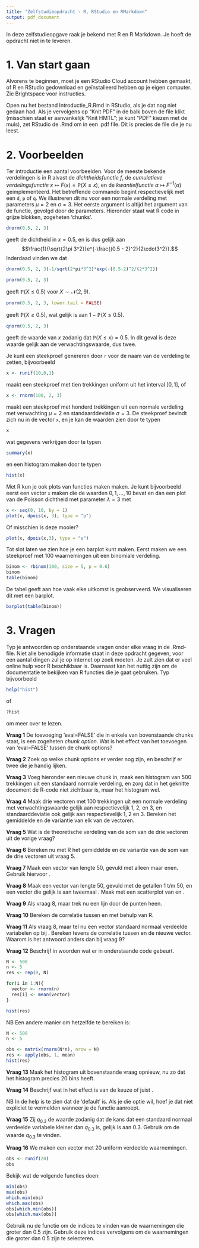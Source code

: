 ```yaml
---
title: "Zelfstudieopdracht - R, RStudio en RMarkdown"
output: pdf_document
---
```



In deze zelfstudieopgave raak je bekend met R en R Markdown. Je hoeft de opdracht niet in te leveren.


# 1. Van start gaan
Alvorens te beginnen, moet je een RStudio Cloud account hebben gemaakt, of R en RStudio gedownload en geïnstalleerd hebben op je eigen computer. Zie Brightspace voor instructies. 

Open nu het bestand Introductie_R.Rmd in RStudio, als je dat nog niet gedaan had. Als je vervolgens op "Knit PDF" in de balk boven de file klikt (misschien staat er aanvankelijk "Knit HMTL"; je kunt "PDF" kiezen met de muis), zet RStudio de .Rmd om in een .pdf file. Dit is precies de file die je nu leest. 

# 2. Voorbeelden
Ter introductie een aantal voorbeelden. Voor de meeste bekende verdelingen is in R alvast de *dichtheidsfunctie* $f$, 
de *cumulatieve verdelingsfunctie* $x\mapsto F(x)=\mathbb P(X\le x)$, en de *kwantielfunctie* $\alpha\mapsto F^{-1}(\alpha)$ geimplementeerd. Het betreffende commando begint respectievelijk met een `d`, `p` of `q`. We illustreren dit nu voor een normale verdeling met parameters $\mu=2$ en $\sigma=3$. Het eerste argument is altijd het argument van de functie, gevolgd door de parameters. Hieronder staat wat R code in grijze blokken, zogeheten 'chunks'. 

```r
dnorm(0.5, 2, 3)
``` 
geeft de dichtheid in $x = 0.5$, en is dus gelijk aan
$$\frac{1}{\sqrt{2\pi 3^2}}e^{-\frac{(0.5 - 2)^2}{2\cdot3^2}}.$$
Inderdaad vinden we dat
```r
dnorm(0.5, 2, 3)-1/sqrt(2*pi*3^2)*exp(-(0.5-2)^2/(2*3^2))
``` 

```r
pnorm(0.5, 2, 3)
``` 
geeft $\mathbb{P}(X \leq 0.5)$ voor $X \sim \mathcal{N}(2, 9)$.  

```r
pnorm(0.5, 2, 3, lower.tail = FALSE)
``` 
geeft $\mathbb{P}(X \geq 0.5)$, wat gelijk is aan $1 - \mathbb{P}(X \leq 0.5)$.

```r
qnorm(0.5, 2, 3)
``` 
geeft de waarde van $x$ zodanig dat $\mathbb{P}(X \leq x) = 0.5$. In dit geval is deze waarde gelijk aan de verwachtingswaarde, dus twee. 

Je kunt een steekproef genereren door `r` voor de naam van de verdeling te zetten, bijvoorbeeld
```r
x <- runif(10,0,1)
```
maakt een steekproef met tien trekkingen uniform uit het interval $[0,1]$, of 
```r
x <- rnorm(100, 2, 3)
``` 
maakt een steekproef met honderd trekkingen uit een normale verdeling met verwachting $\mu = 2$ en standaarddeviatie $\sigma = 3$. De steekproef bevindt zich nu in de vector `x`, en je kan de waarden zien door te typen
```r
x
```
wat gegevens verkrijgen door te typen 
```r
summary(x)
```
en een histogram maken door te typen
```r
hist(x)
```


Met R  kun je ook plots van functies maken maken. Je kunt bijvoorbeeld eerst een vector `x` maken die de waarden $0, 1, \ldots, 10$ bevat  en dan een plot van de Poisson dichtheid met parameter $\lambda = 3$  met 
```r
x <- seq(0, 10, by = 1)
plot(x, dpois(x, 3), type = "p")
```

Of misschien is deze mooier?
```r
plot(x, dpois(x,3), type = "s")
```

Tot slot laten we zien hoe je een barplot kunt maken. Eerst maken we een steekproef met 100 waarnemingen uit een binomiale verdeling.
```r
binom <- rbinom(100, size = 5, p = 0.6)
binom
table(binom)
```

De tabel geeft aan hoe vaak elke uitkomst is geobserveerd. We visualiseren dit met een barplot.
```r
barplot(table(binom))
```


# 3. Vragen
Typ je antwoorden op onderstaande vragen onder elke vraag in de .Rmd-file. Niet alle benodigde informatie staat in deze opdracht gegeven, voor een aantal dingen zul je op internet op zoek moeten. Je zult zien dat er veel online hulp voor R beschikbaar is. Daarnaast kan het nuttig zijn om de documentatie te bekijken van R functies die je gaat gebruiken. Typ bijvoorbeeld 

```r
help("hist")
```
of
```r
?hist
```
om meer over \texttt{hist()} te lezen.

**Vraag 1** De toevoeging 'eval=FALSE' die in enkele van bovenstaande chunks staat, is een zogeheten *chunk option*. Wat is het effect van het toevoegen van 'eval=FALSE' tussen de chunk options? 


**Vraag 2** Zoek op welke chunk options er verder nog zijn, en beschrijf er twee die je handig lijken.

**Vraag 3** Voeg hieronder een nieuwe chunk in, maak een histogram van 500 trekkingen uit een standaard normale verdeling, en zorg dat in het geknitte document de R-code niet zichtbaar is, maar het histogram wel.


**Vraag 4** Maak drie vectoren met 100 trekkingen uit een normale verdeling met verwachtingswaarde gelijk aan respectievelijk 1, 2, en 3, en standaarddeviatie ook gelijk aan respectievelijk 1, 2 en 3. Bereken het gemiddelde en de variantie van elk van de vectoren. 

**Vraag 5**  Wat is de theoretische verdeling van de som van de drie vectoren uit de vorige vraag?

**Vraag 6** Bereken nu met R het gemiddelde en de variantie van de som van de drie vectoren uit vraag 5.

**Vraag 7** Maak een vector van lengte 50, gevuld met alleen maar enen. Gebruik hiervoor \texttt{rep()}. 

**Vraag 8** Maak een vector \texttt{x} van lengte 50, gevuld met de getallen 1 t/m 50, en een vector \texttt{y} die gelijk is aan tweemaal \texttt{x}. Maak met \texttt{plot()} een scatterplot van \texttt{x} en \texttt{y}.

**Vraag 9** Als vraag 8, maar trek nu een lijn door de punten heen.

**Vraag 10** Bereken de correlatie tussen \texttt{x} en \texttt{y} met behulp van R.

**Vraag 11** Als vraag 8, maar tel nu een vector standaard normaal verdeelde variabelen op bij \texttt{y}. Bereken tevens de correlatie tussen \texttt{x} en de nieuwe vector. Waarom is het antwoord anders dan bij vraag 9?

**Vraag 12** Beschrijf in woorden wat er in onderstaande code gebeurt.
```r
N <- 500
n <- 5
res <- rep(0, N)

for(i in 1:N){
  vector <- rnorm(n)
  res[i] <- mean(vector)
}

hist(res)
```


NB Een andere manier om hetzelfde te bereiken is:

```r
N <- 500
n <- 5

obs <- matrix(rnorm(N*n), nrow = N)
res <- apply(obs, 1, mean)
hist(res)
```


**Vraag 13** Maak het histogram uit bovenstaande vraag opnieuw, nu zo dat het histogram precies 20 bins heeft. 



**Vraag 14** Beschrijf wat in \texttt{pnorm()} het effect is van de keuze \texttt{lower.tail = TRUE} of juist \texttt{lower.tail = FALSE}.

NB In de help is te zien dat \texttt{lower.tail = TRUE} de 'default' is. Als je die optie wil, hoef je dat niet expliciet te vermelden wanneer je de functie aanroept.

**Vraag 15** Zij $q_{0.3}$ de waarde zodanig dat de kans dat een standaard normaal verdeelde variabele kleiner dan $q_{0.3}$ is, gelijk is aan 0.3. Gebruik \texttt{qnorm()} om de waarde $q_{0.3}$ te vinden.

**Vraag 16** We maken een vector met 20 uniform verdeelde waarnemingen.
```r
obs <- runif(20)
obs
```

Bekijk wat de volgende functies doen:
```r
min(obs)
max(obs)
which.min(obs)
which.max(obs)
obs[which.min(obs)]
obs[which.max(obs)]
```

Gebruik nu de functie \texttt{which()} om de indices te vinden van de waarnemingen die groter dan 0.5 zijn. Gebruik deze indices vervolgens om de waarnemingen die groter dan 0.5 zijn te selecteren.


